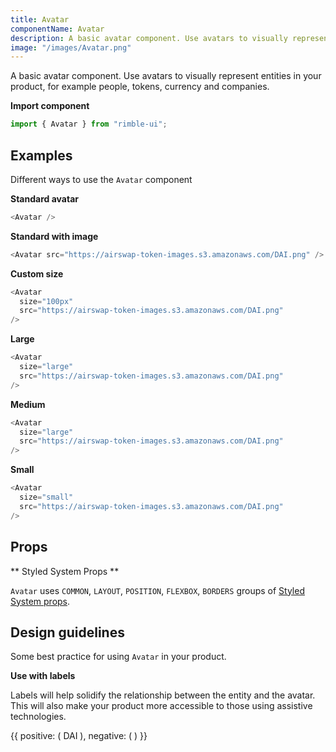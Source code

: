 ```yaml
---
title: Avatar
componentName: Avatar
description: A basic avatar component. Use avatars to visually represent entities in your product, for example people, tokens, currency and companies.
image: "/images/Avatar.png"
---
```


A basic avatar component. Use avatars to visually represent entities in your product, for example people, tokens, currency and companies.

**Import component**

```jsx
import { Avatar } from "rimble-ui";
```

## Examples

Different ways to use the `Avatar` component

**Standard avatar**

```js is=react-live
<Avatar />
```

**Standard with image**

```js is=react-live
<Avatar src="https://airswap-token-images.s3.amazonaws.com/DAI.png" />
```

**Custom size**

```js is=react-live
<Avatar
  size="100px"
  src="https://airswap-token-images.s3.amazonaws.com/DAI.png"
/>
```

**Large**

```js is=react-live
<Avatar
  size="large"
  src="https://airswap-token-images.s3.amazonaws.com/DAI.png"
/>
```

**Medium**

```js is=react-live
<Avatar
  size="large"
  src="https://airswap-token-images.s3.amazonaws.com/DAI.png"
/>
```

**Small**

```js is=react-live
<Avatar
  size="small"
  src="https://airswap-token-images.s3.amazonaws.com/DAI.png"
/>
```

## Props

<PropsTable propMetaData={props.propMetaData} />

** Styled System Props **

`Avatar` uses `COMMON`, `LAYOUT`, `POSITION`, `FLEXBOX`, `BORDERS` groups of [Styled System props](/components/rimble-ui/system-props).

## Design guidelines

Some best practice for using `Avatar` in your product.

**Use with labels**

Labels will help solidify the relationship between the entity and the avatar. This will also make your product more accessible to those using assistive technologies.

<DoDont>
  {{
    positive: (
      <Card>
        <Flex alignItems="center">
          <Avatar
            size="medium"
            src="https://airswap-token-images.s3.amazonaws.com/DAI.png"
          />
          <Text fontSize={3} fontWeight="bold" ml={3}>
            DAI
          </Text>
        </Flex>
      </Card>
    ),
    negative: (
      <Card>
        <Avatar
          size="medium"
          src="https://airswap-token-images.s3.amazonaws.com/DAI.png"
        />
      </Card>
    )
  }}
</DoDont>
